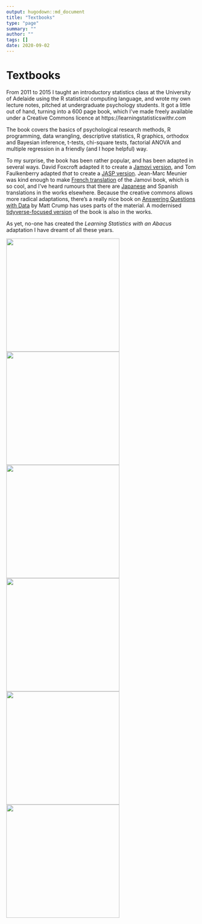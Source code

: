 ```yaml
---
output: hugodown::md_document
title: "Textbooks"
type: "page"
summary: ""
author: ""
tags: []
date: 2020-09-02
---
```


# Textbooks

From 2011 to 2015 I taught an introductory statistics class at the University of Adelaide using the R statistical computing language, and wrote my own lecture notes, pitched at undergraduate psychology students. It got a little out of hand, turning into a 600 page book, which I've made freely available under a Creative Commons licence at https://learningstatisticswithr.com

The book covers the basics of psychological research methods, R programming, data wrangling, descriptive statistics, R graphics, orthodox and Bayesian inference, t-tests, chi-square tests, factorial ANOVA and multiple regression in a friendly (and I hope helpful) way. 

To my surprise, the book has been rather popular, and has been adapted in several ways. David Foxcroft adapted it to create a [Jamovi version](https://doi.org/10.24384/hgc3-7p15), and Tom Faulkenberry adapted *that* to create a [JASP version](https://learnstatswithjasp.com/). Jean-Marc Meunier was kind enough to make [French translation](https://jmeunierp8.github.io/ManuelJamovi/) of the Jamovi book, which is so cool, and I've heard rumours that there are [Japanese](https://bookdown.org/sbtseiji/lswjamoviJ/) and Spanish translations in the works elsewhere. Because the creative commons allows more radical adaptations, there's a really nice book on [Answering Questions with Data](https://crumplab.github.io/statistics/) by Matt Crump has uses parts of the material. A modernised [tidyverse-focused version](https://tidylsr.djnavarro.net) of the book is also in the works. 

As yet, no-one has created the *Learning Statistics with an Abacus* adaptation I have dreamt of all these years. 

<a href="https://learningstatisticswithr.com"><img src="/textbooks/lsr.png" height=300px></a>
<a href="https://doi.org/10.24384/hgc3-7p15"><img src="/textbooks/jamovi.png" height=300px></a>
<a href="https://learnstatswithjasp.com/"><img src="/textbooks/jasp.png" height=300px></a>
<a href="https://jmeunierp8.github.io/ManuelJamovi/"><img src="/textbooks/jamovi_french.png" height=300px></a>
<a href="https://bookdown.org/sbtseiji/lswjamoviJ"><img src="/textbooks/jamovi_japanese.png" height=300px></a>
<a href="https://crumplab.github.io/statistics/"><img src="/textbooks/answering_questions.png" height=300px></a>


